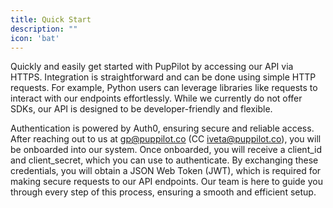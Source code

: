 ```yaml
---
title: Quick Start
description: ""
icon: 'bat'
---
```



Quickly and easily get started with PupPilot by accessing our API via HTTPS. Integration is straightforward and can be done using simple HTTP requests. For example, Python users can leverage libraries like requests to interact with our endpoints effortlessly. While we currently do not offer SDKs, our API is designed to be developer-friendly and flexible.

Authentication is powered by Auth0, ensuring secure and reliable access. After reaching out to us at gp@puppilot.co (CC iveta@puppilot.co), you will be onboarded into our system. Once onboarded, you will receive a client_id and client_secret, which you can use to authenticate. By exchanging these credentials, you will obtain a JSON Web Token (JWT), which is required for making secure requests to our API endpoints. Our team is here to guide you through every step of this process, ensuring a smooth and efficient setup.
